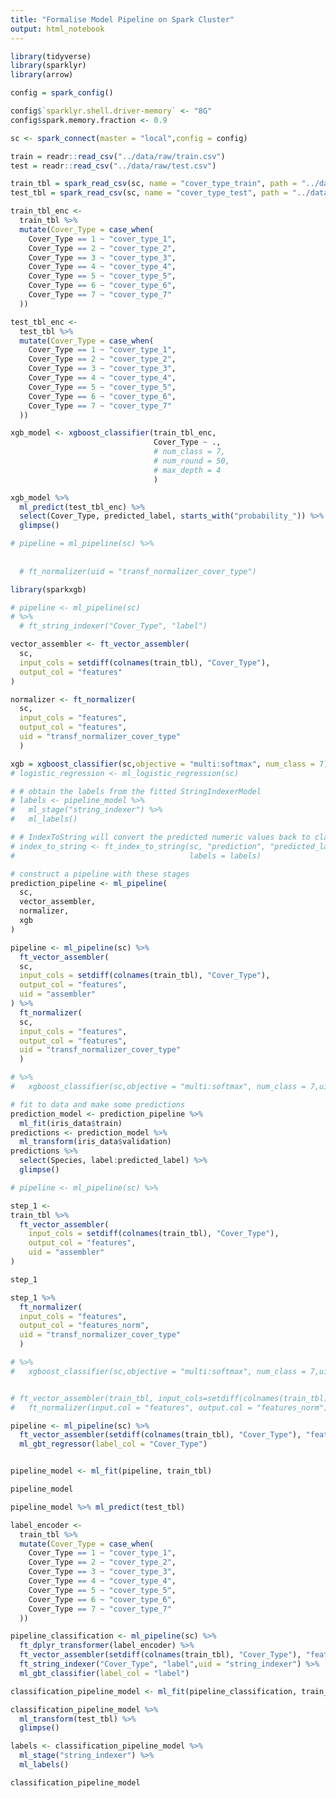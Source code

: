 ```yaml
---
title: "Formalise Model Pipeline on Spark Cluster"
output: html_notebook
---
```


```r
library(tidyverse)
library(sparklyr)
library(arrow)

config = spark_config()

config$`sparklyr.shell.driver-memory` <- "8G"
config$spark.memory.fraction <- 0.9

sc <- spark_connect(master = "local",config = config)
```

```r
train = readr::read_csv("../data/raw/train.csv")
test = readr::read_csv("../data/raw/test.csv")
```

```r
train_tbl = spark_read_csv(sc, name = "cover_type_train", path = "../data/raw/train.csv")
test_tbl = spark_read_csv(sc, name = "cover_type_test", path = "../data/raw/test.csv")
```

```r
train_tbl_enc <- 
  train_tbl %>% 
  mutate(Cover_Type = case_when(
    Cover_Type == 1 ~ "cover_type_1",
    Cover_Type == 2 ~ "cover_type_2",
    Cover_Type == 3 ~ "cover_type_3",
    Cover_Type == 4 ~ "cover_type_4",
    Cover_Type == 5 ~ "cover_type_5",
    Cover_Type == 6 ~ "cover_type_6",
    Cover_Type == 7 ~ "cover_type_7"
  ))

test_tbl_enc <- 
  test_tbl %>% 
  mutate(Cover_Type = case_when(
    Cover_Type == 1 ~ "cover_type_1",
    Cover_Type == 2 ~ "cover_type_2",
    Cover_Type == 3 ~ "cover_type_3",
    Cover_Type == 4 ~ "cover_type_4",
    Cover_Type == 5 ~ "cover_type_5",
    Cover_Type == 6 ~ "cover_type_6",
    Cover_Type == 7 ~ "cover_type_7"
  ))

xgb_model <- xgboost_classifier(train_tbl_enc,
                                Cover_Type ~ .,
                                # num_class = 7,
                                # num_round = 50,
                                # max_depth = 4
                                )

xgb_model %>%
  ml_predict(test_tbl_enc) %>%
  select(Cover_Type, predicted_label, starts_with("probability_")) %>%
  glimpse()
```


```r
# pipeline = ml_pipeline(sc) %>% 
  
  
  # ft_normalizer(uid = "transf_normalizer_cover_type")
```

```r
library(sparkxgb)

# pipeline <- ml_pipeline(sc)
# %>% 
  # ft_string_indexer("Cover_Type", "label")

vector_assembler <- ft_vector_assembler(
  sc, 
  input_cols = setdiff(colnames(train_tbl), "Cover_Type"), 
  output_col = "features"
)

normalizer <- ft_normalizer(
  sc,
  input_cols = "features", 
  output_col = "features",
  uid = "transf_normalizer_cover_type"
  )

xgb = xgboost_classifier(sc,objective = "multi:softmax", num_class = 7)
# logistic_regression <- ml_logistic_regression(sc)

# # obtain the labels from the fitted StringIndexerModel
# labels <- pipeline_model %>%
#   ml_stage("string_indexer") %>%
#   ml_labels()

# # IndexToString will convert the predicted numeric values back to class labels
# index_to_string <- ft_index_to_string(sc, "prediction", "predicted_label", 
#                                       labels = labels)

# construct a pipeline with these stages
prediction_pipeline <- ml_pipeline(
  sc,
  vector_assembler, 
  normalizer,
  xgb
)

pipeline <- ml_pipeline(sc) %>% 
  ft_vector_assembler(
  sc, 
  input_cols = setdiff(colnames(train_tbl), "Cover_Type"), 
  output_col = "features",
  uid = "assembler"
) %>% 
  ft_normalizer(
  sc,
  input_cols = "features", 
  output_col = "features",
  uid = "transf_normalizer_cover_type"
  ) 

# %>%
#   xgboost_classifier(sc,objective = "multi:softmax", num_class = 7,uid = "xgb")

# fit to data and make some predictions
prediction_model <- prediction_pipeline %>%
  ml_fit(iris_data$train)
predictions <- prediction_model %>%
  ml_transform(iris_data$validation)
predictions %>%
  select(Species, label:predicted_label) %>%
  glimpse()
```

```r
# pipeline <- ml_pipeline(sc) %>% 

step_1 <- 
train_tbl %>% 
  ft_vector_assembler(
    input_cols = setdiff(colnames(train_tbl), "Cover_Type"), 
    output_col = "features",
    uid = "assembler"
) 

step_1

step_1 %>% 
  ft_normalizer(
  input_cols = "features", 
  output_col = "features_norm",
  uid = "transf_normalizer_cover_type"
  ) 

# %>%
#   xgboost_classifier(sc,objective = "multi:softmax", num_class = 7,uid = "xgb")


# ft_vector_assembler(train_tbl, input_cols=setdiff(colnames(train_tbl), "Cover_Type"), output_col="features") %>%
#   ft_normalizer(input.col = "features", output.col = "features_norm")
```

```r
pipeline <- ml_pipeline(sc) %>%
  ft_vector_assembler(setdiff(colnames(train_tbl), "Cover_Type"), "features") %>%
  ml_gbt_regressor(label_col = "Cover_Type")


pipeline_model <- ml_fit(pipeline, train_tbl)
```

```r
pipeline_model
```

```r
pipeline_model %>% ml_predict(test_tbl)
```

```r
label_encoder <- 
  train_tbl %>% 
  mutate(Cover_Type = case_when(
    Cover_Type == 1 ~ "cover_type_1",
    Cover_Type == 2 ~ "cover_type_2",
    Cover_Type == 3 ~ "cover_type_3",
    Cover_Type == 4 ~ "cover_type_4",
    Cover_Type == 5 ~ "cover_type_5",
    Cover_Type == 6 ~ "cover_type_6",
    Cover_Type == 7 ~ "cover_type_7"
  ))
```

```r
pipeline_classification <- ml_pipeline(sc) %>%
  ft_dplyr_transformer(label_encoder) %>%
  ft_vector_assembler(setdiff(colnames(train_tbl), "Cover_Type"), "features") %>%
  ft_string_indexer("Cover_Type", "label",uid = "string_indexer") %>% 
  ml_gbt_classifier(label_col = "label")

classification_pipeline_model <- ml_fit(pipeline_classification, train_tbl)
```

```r
classification_pipeline_model %>% 
  ml_transform(test_tbl) %>%
  glimpse()
```
```r
labels <- classification_pipeline_model %>%
  ml_stage("string_indexer") %>%
  ml_labels()

```

```r
classification_pipeline_model
```

